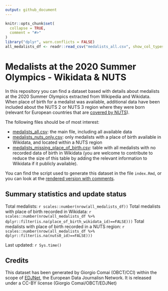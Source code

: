 ```yaml
---
output: github_document
---
```


<!-- README.md is generated from README.Rmd. Please edit that file -->

```r
knitr::opts_chunk$set(
  collapse = TRUE,
  comment = "#>"
)
library("dplyr", warn.conflicts = FALSE)
all_medalists_df <- readr::read_csv("medalists_all.csv", show_col_types = FALSE)
```

# Medalists at the 2020 Summer Olympics - Wikidata & NUTS

<!-- badges: start -->
<!-- badges: end -->


In this repository you can find a dataset based with details about medalists at the 2020 Summer Olympics extracted from Wikipedia and Wikidata. When place of birth for a medalist was available, additional data have been included about the NUTS 2 or NUTS 3 region where they were born (relevant for European countries that are [covered by NUTS](https://ec.europa.eu/eurostat/web/nuts/nuts-maps)).

The following files should be of most interest:

- [medalists_all.csv](medalists_all.csv): the main file, including all available data
- [medalists_nuts_only.csv](medalists_nuts_only.csv): only medalists with a place of birth available in Wikidata, and located within a NUTS region
- [medalists_missing_place_of_birth.csv](medalists_missing_place_of_birth.csv): table with all medalists with no recorded data of birth in Wikidata (you are welcome to contribute to reduce the size of this table by adding the relevant information to Wikidata if it publicly available). 


You can find the script used to generate this dataset in the file `index.Rmd`, or you can look at the [rendered version with comments](https://edjnet.github.io/olympics2020nuts/).



## Summary statistics and update status

Total medalists: `r scales::number(nrow(all_medalists_df))`
Total medalists with place of birth recorded in Wikidata: `r scales::number(nrow(all_medalists_df %>% dplyr::filter(is.na(place_of_birth_wikidata_id)==FALSE)))`
Total medalists with place of birth recorded in a NUTS region: `r scales::number(nrow(all_medalists_df %>% dplyr::filter(is.na(nuts0_id)==FALSE)))`

Last updated: `r Sys.time()`


## Credits

This dataset has been generated by Giorgio Comai (OBCT/CCI) within the scope of [EDJNet](europeandatajournalism.eu/), the European Data Journalisn Network. It is released under a CC-BY license (Giorgio Comai/OBCT/EDJNet)